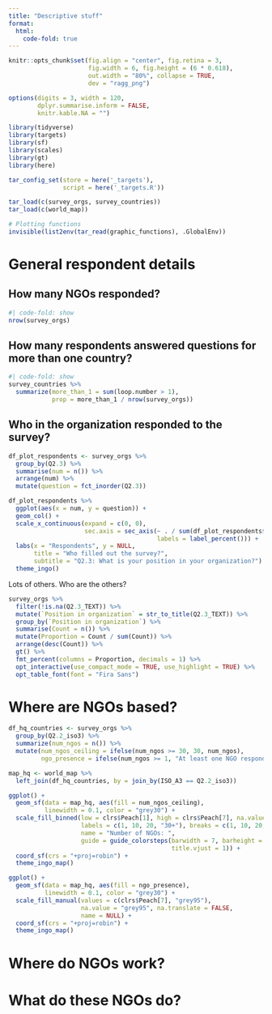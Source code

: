 ```yaml
---
title: "Descriptive stuff"
format:
  html:
    code-fold: true
---
```


```r
knitr::opts_chunk$set(fig.align = "center", fig.retina = 3,
                      fig.width = 6, fig.height = (6 * 0.618),
                      out.width = "80%", collapse = TRUE,
                      dev = "ragg_png")

options(digits = 3, width = 120,
        dplyr.summarise.inform = FALSE,
        knitr.kable.NA = "")
```

```r
library(tidyverse)
library(targets)
library(sf)
library(scales)
library(gt)
library(here)

tar_config_set(store = here('_targets'),
               script = here('_targets.R'))

tar_load(c(survey_orgs, survey_countries))
tar_load(c(world_map))

# Plotting functions
invisible(list2env(tar_read(graphic_functions), .GlobalEnv))
```

# General respondent details

## How many NGOs responded?

```r
#| code-fold: show
nrow(survey_orgs)
```

## How many respondents answered questions for more than one country?

```r
#| code-fold: show
survey_countries %>% 
  summarize(more_than_1 = sum(loop.number > 1),
            prop = more_than_1 / nrow(survey_orgs))
```

## Who in the organization responded to the survey?

```r
df_plot_respondents <- survey_orgs %>%
  group_by(Q2.3) %>%
  summarise(num = n()) %>%
  arrange(num) %>% 
  mutate(question = fct_inorder(Q2.3)) 

df_plot_respondents %>% 
  ggplot(aes(x = num, y = question)) +
  geom_col() +
  scale_x_continuous(expand = c(0, 0),
                     sec.axis = sec_axis(~ . / sum(df_plot_respondents$num),
                                         labels = label_percent())) +
  labs(x = "Respondents", y = NULL,
       title = "Who filled out the survey?",
       subtitle = "Q2.3: What is your position in your organization?") +
  theme_ingo()
```

Lots of others. Who are the others?

```r
survey_orgs %>%
  filter(!is.na(Q2.3_TEXT)) %>%
  mutate(`Position in organization` = str_to_title(Q2.3_TEXT)) %>%
  group_by(`Position in organization`) %>%
  summarise(Count = n()) %>%
  mutate(Proportion = Count / sum(Count)) %>%
  arrange(desc(Count)) %>% 
  gt() %>% 
  fmt_percent(columns = Proportion, decimals = 1) %>% 
  opt_interactive(use_compact_mode = TRUE, use_highlight = TRUE) %>% 
  opt_table_font(font = "Fira Sans")
```


# Where are NGOs based?


```r
df_hq_countries <- survey_orgs %>% 
  group_by(Q2.2_iso3) %>% 
  summarize(num_ngos = n()) %>% 
  mutate(num_ngos_ceiling = ifelse(num_ngos >= 30, 30, num_ngos),
         ngo_presence = ifelse(num_ngos >= 1, "At least one NGO respondent", NA))

map_hq <- world_map %>% 
  left_join(df_hq_countries, by = join_by(ISO_A3 == Q2.2_iso3))
```


```r
ggplot() +
  geom_sf(data = map_hq, aes(fill = num_ngos_ceiling),
          linewidth = 0.1, color = "grey30") +
  scale_fill_binned(low = clrs$Peach[1], high = clrs$Peach[7], na.value = "grey95",
                    labels = c(1, 10, 20, "30+"), breaks = c(1, 10, 20, 30),
                    name = "Number of NGOs: ",
                    guide = guide_colorsteps(barwidth = 7, barheight = 0.4,
                                             title.vjust = 1)) +
  coord_sf(crs = "+proj=robin") +
  theme_ingo_map()
```


```r
ggplot() +
  geom_sf(data = map_hq, aes(fill = ngo_presence),
          linewidth = 0.1, color = "grey30") +
  scale_fill_manual(values = c(clrs$Peach[7], "grey95"), 
                    na.value = "grey95", na.translate = FALSE,
                    name = NULL) +
  coord_sf(crs = "+proj=robin") +
  theme_ingo_map()
```


# Where do NGOs work?



# What do these NGOs do?






